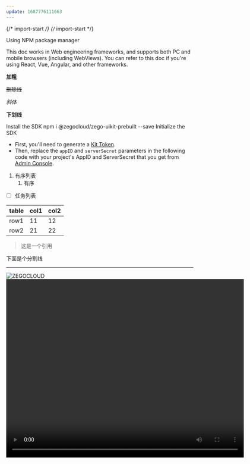 ```yaml
---
update: 1687776111663
---
```


{/* import-start */}
{/* import-start */}
 
<H level="1" id="h-using-npm-package-manager">
Using NPM package manager</H>

This doc works in Web engineering frameworks, and supports both PC and mobile browsers (including WebViews). You can refer to this doc if you're using React, Vue, Angular, and other frameworks.

**加粗**

~~删除线~~

*斜体*

__下划线__

<H level="2" id="h-install-the-sdk">
Install the SDK</H>

<CodeBlock lang="js" focus="null"  fileName="npm">
 npm i @zegocloud/zego-uikit-prebuilt --save
</CodeBlock>

<H level="2" id="h-initialize-the-sdk">
Initialize the SDK</H>

* First, you'll need to generate a [Kit Token](https://docs.zegocloud.com/article/14741).
* Then, replace the `appID` and `serverSecret` parameters in the following code with your project's AppID and ServerSecret that you get from [Admin Console](https://console.zegocloud.com/project).

1. 有序列表
   1. 有序

- [ ] 任务列表

| table |   col1 | col2 |
|-------|--------|------|
| row1 | 11 | 12 |
| row2 | 21 | 22 |

> 这是一个引用

下面是个分割线

---

<Image src="https://www.zegocloud.com/_nuxt/img/img_solution_social@2x.822fd96.jpg" alt="ZEGOCLOUD" title="ZEGOCLOUD" inline="false"  />

<Video src="https://www.youtube.com/embed/K5fj1Hn_P2g" start="0" width="640" height="480" type="youtube" />
